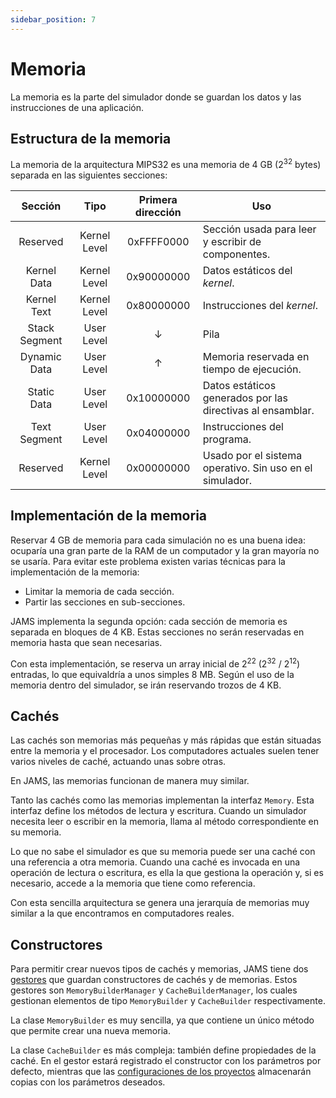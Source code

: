 ```yaml
---
sidebar_position: 7
---
```


# Memoria


La memoria es la parte del simulador donde se guardan los datos y las instrucciones de una aplicación.

## Estructura de la memoria

La memoria de la arquitectura MIPS32 es una memoria de 4 GB (2<sup>32</sup> bytes) separada en las siguientes secciones:

|    Sección    |     Tipo     | Primera dirección | Uso                                                           |
|:-------------:|:------------:|:-----------------:|---------------------------------------------------------------|
|   Reserved    | Kernel Level |    0xFFFF0000     | Sección usada para leer y escribir de componentes.            |
|  Kernel Data  | Kernel Level |    0x90000000     | Datos estáticos del *kernel*.                                 |
|  Kernel Text  | Kernel Level |    0x80000000     | Instrucciones del *kernel*.                                   |
| Stack Segment |  User Level  |         ↓         | Pila                                                          |
| Dynamic Data  |  User Level  |         ↑         | Memoria reservada en tiempo de ejecución.                     |
|  Static Data  |  User Level  |    0x10000000     | Datos estáticos generados por las directivas al ensamblar.    |
| Text Segment  |  User Level  |    0x04000000     | Instrucciones del programa.                                   |
|   Reserved    | Kernel Level |    0x00000000     | Usado por el sistema operativo. Sin uso en el simulador.      |

## Implementación de la memoria

Reservar 4 GB de memoria para cada simulación no es una buena idea: ocuparía una gran parte de la RAM de un computador y
la gran mayoría no se usaría. Para evitar este problema existen varias técnicas para la implementación de la memoria:

- Limitar la memoria de cada sección.
- Partir las secciones en sub-secciones.

JAMS implementa la segunda opción: cada sección de memoria es separada en bloques de 4 KB. Estas secciones no serán
reservadas en memoria hasta que sean necesarias.

Con esta implementación, se reserva un array inicial de 2<sup>22</sup> (2<sup>32</sup> / 2<sup>12</sup>) entradas, lo
que equivaldría a unos simples 8 MB. Según el uso de la memoria dentro del simulador, se irán reservando trozos de 4 KB.

## Cachés

Las cachés son memorias más pequeñas y más rápidas que están situadas entre la memoria y el procesador. Los computadores
actuales suelen tener varios niveles de caché, actuando unas sobre otras.

En JAMS, las memorias funcionan de manera muy similar.

<center>
    <Caches/>
</center>

Tanto las cachés como las memorias implementan la interfaz `Memory`. Esta interfaz define los métodos de lectura y
escritura. Cuando un simulador necesita leer o escribir en la memoria, llama al método correspondiente en su memoria.

Lo que no sabe el simulador es que su memoria puede ser una caché con una referencia a otra memoria. Cuando una
caché es invocada en una operación de lectura o escritura, es ella la que gestiona la operación y, si es necesario,
accede a la memoria que tiene como referencia.

Con esta sencilla arquitectura se genera una jerarquía de memorias muy similar a la que encontramos en computadores
reales.

## Constructores

Para permitir crear nuevos tipos de cachés y memorias, JAMS tiene dos [gestores](managers)
que guardan constructores de cachés y de memorias. Estos gestores son `MemoryBuilderManager` y `CacheBuilderManager`,
los cuales gestionan elementos de tipo `MemoryBuilder` y `CacheBuilder` respectivamente.

La clase `MemoryBuilder` es muy sencilla, ya que contiene un único método que permite crear una nueva memoria.

La clase `CacheBuilder` es más compleja: también define propiedades de la caché. En el gestor estará registrado
el constructor con los parámetros por defecto, mientras que las
[configuraciones de los proyectos](../tutorial-basics/configurations) almacenarán copias con los parámetros deseados.